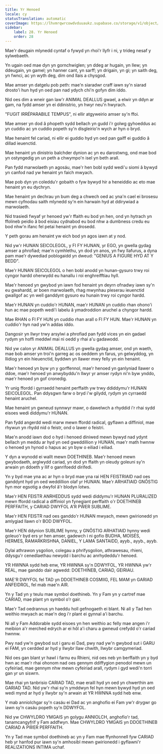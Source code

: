 ```yaml
---
title: Yr Henoed
locale: cy
statusTranslation: automatic
coverImage: https://lhvmrqwrcowdvduuaukz.supabase.co/storage/v1/object/public/strapi-uploads/small_cover-educacion-fundamental.webp-2d51a7828a2b1309555be27f7e2a61a0.webp
sidebar:
    label: 28. Yr Henoed
    order: 28
---
```

Mae'r deugain mlynedd cyntaf o fywyd yn rhoi'r llyfr i ni, y trideg nesaf y sylwebaeth.

Yn ugain oed mae dyn yn gornchwiglen; yn ddeg ar hugain, yn llew; yn ddeugain, yn gamel; yn hanner cant, yn sarff; yn drigain, yn gi; yn saith deg, yn fwnci, ac yn wyth deg, dim ond llais a chysgod.

Mae amser yn datgelu pob peth: mae'n siaradwr craff iawn sy'n siarad drosto'i hun hyd yn oed pan nad ydych chi'n gofyn dim iddo.

Nid oes dim a wneir gan law'r ANIMAL DEALLUS gwael, a elwir yn ddyn ar gam, na fydd amser yn ei ddinistrio, yn hwyr neu'n hwyrach.

"FUGIT IRRÉPARABILE TEMPUS", ni ellir atgyweirio amser sy'n ffoi.

Mae amser yn dod â phopeth sydd bellach yn gudd i'r golwg gyhoeddus ac yn cuddio ac yn cuddio popeth sy'n disgleirio'n wych ar hyn o bryd.

Mae henaint fel cariad, ni ellir ei guddio hyd yn oed pan gaiff ei guddio â dillad ieuenctid.

Mae henaint yn dinistrio balchder dynion ac yn eu darostwng, ond mae bod yn ostyngedig yn un peth a chwympo'n isel yn beth arall.

Pan fydd marwolaeth yn agosáu, mae'r hen bobl sydd wedi'u siomi â bywyd yn canfod nad yw henaint yn faich mwyach.

Mae pob dyn yn coleddu'r gobaith o fyw bywyd hir a heneiddio ac eto mae henaint yn eu dychryn.

Mae henaint yn dechrau yn bum deg a chwech oed ac yna'n cael ei brosesu mewn cyfnodau saith mlynedd sy'n ein harwain hyd at ddirywiad a marwolaeth.

Nid trasiedi fwyaf yr henoed yw'r ffaith eu bod yn hen, ond yn hytrach yn ffolineb peidio â bod eisiau cydnabod eu bod nhw a dumbness credu eu bod nhw'n ifanc fel petai henaint yn drosedd.

Y peth gorau am henaint yw eich bod yn agos iawn at y nod.

Nid yw'r HUNAN SEICOLEGOL, y FI FY HUNAN, yr EGO, yn gwella gydag amser a phrofiad; mae'n cymhlethu, yn dod yn anos, yn fwy llafurus, a dyna pam mae'r dywediad poblogaidd yn dweud: "GENIUS A FIGURE HYD AT Y BEDD".

Mae'r HUNAN SEICOLEGOL o hen bobl anodd yn hunan-gysuro trwy roi cyngor hardd oherwydd eu hanallu i roi enghreifftiau hyll.

Mae'r henoed yn gwybod yn iawn fod henaint yn deyrn ofnadwy iawn sy'n eu gwahardd, ar boen marwolaeth, rhag mwynhau pleserau ieuenctid gwallgof ac yn well ganddynt gysuro eu hunain trwy roi cyngor hardd.

Mae'r HUNAN yn cuddio'r HUNAN, mae'r HUNAN yn cuddio rhan ohono'i hun ac mae popeth wedi'i labelu â ymadroddion aruchel a chyngor hardd.

Mae RHAN o FI FY HUN yn cuddio rhan arall o FI FY HUN. Mae'r HUNAN yn cuddio'r hyn nad yw'n addas iddo.

Dangosir yn llwyr trwy arsylwi a phrofiad pan fydd vices yn ein gadael rydym yn hoffi meddwl mai ni oedd y rhai a'u gadawodd.

Nid yw calon yr ANIMAL DEALLUS yn gwella gydag amser, ond yn waeth, mae bob amser yn troi'n garreg ac os oeddem yn farus, yn gelwyddog, yn llidiog yn ein hieuenctid, byddwn yn llawer mwy felly yn ein henaint.

Mae'r henoed yn byw yn y gorffennol, mae'r henoed yn ganlyniad llawer o ddoe, mae'r henoed yn anwybyddu'n llwyr yr amser rydyn ni'n byw ynddo, mae'r henoed yn gof cronedig.

Yr unig ffordd i gyrraedd henaint perffaith yw trwy ddiddymu'r HUNAN SEICOLEGOL. Pan ddysgwn farw o bryd i'w gilydd, rydym yn cyrraedd henaint aruchel.

Mae henaint yn gwneud synnwyr mawr, o dawelwch a rhyddid i'r rhai sydd eisoes wedi diddymu'r HUNAN.

Pan fydd angerdd wedi marw mewn ffordd radical, gyflawn a diffiniol, mae rhywun yn rhydd nid o feistr, ond o lawer o feistri.

Mae'n anodd iawn dod o hyd i henoed diniwed mewn bywyd nad ydynt bellach yn meddu ar hyd yn oed gweddillion y HUNAN, mae'r math hwnnw o henoed yn hynod o hapus ac yn byw o eiliad i eiliad.

Y dyn a wynodd ei wallt mewn DOETHINEB. Mae'r henoed mewn gwybodaeth, arglwydd cariad, yn dod yn ffaith yn oleudy goleuni sy'n arwain yn ddoeth y llif o ganrifoedd dirifedi.

Yn y byd mae yna ac ar hyn o bryd mae yna rai HEN FEISTRIAID nad oes ganddynt hyd yn oed weddillion olaf yr HUNAN. Mae'r ARHATIAID GNÔSTIG hyn mor egsotig a dwyfol â'r blodyn lotws.

Mae'r HEN FEISTR ANRHEDDUS sydd wedi diddymu'r HUNAN PLURALIZED mewn ffordd radical a diffiniol yn fynegiant perffaith o'r DOETHINEB PERFFAITH, y CARIAD DWYFOL A'R PŴER SUBLIME.

Mae'r HEN FEISTR nad oes ganddo'r HUNAN mwyach, mewn gwirionedd yn amlygiad llawn o'r BOD DWYFOL.

Mae'r HEN ddynion SUBLIME hynny, y GNÔSTIG ARHATIAID hynny wedi goleuo'r byd ers yr hen amser, gadewch i ni gofio BUDHA, MOISÉS, HERMES, RAMARKRISHNA, DANIEL, Y LAMA SANTAIDD, ayyb., ayyb., ayyb.

Dylai athrawon ysgolion, colegau a phrifysgolion, athrawesau, rhieni, ddysgu'r cenedlaethau newydd i barchu ac anrhydeddu'r henoed.

YR HWNNA sydd heb enw, YR HWNNA sy'n DDWYFOL, YR HWNNA yw'r REAL, mae ganddo dair agwedd: DOETHINEB, CARIAD, GEIRIAU.

MAE'R DWYFOL fel TAD yn DDOETHINEB COSMIIG, FEL MAM yn GARIAD ANFEIDROL, fel mab mae'n AIR.

Yn y Tad yn y teulu mae symbol doethineb. Yn y Fam yn y cartref mae CARIAD, mae plant yn symbol o'r gair.

Mae'r Tad oedrannus yn haeddu holl gefnogaeth ei blant. Ni all y Tad hen weithio mwyach ac mae'n deg i'r plant ei gynnal a'i barchu.

Ni all y Fam Addorable sydd eisoes yn hen weithio ac felly mae angen i'r meibion a'r merched edrych ar ei hôl a'i charu a gwneud crefydd o'r cariad hwnnw.

Pwy nad yw'n gwybod sut i garu ei Dad, pwy nad yw'n gwybod sut i GARU ei FAM, yn cerdded ar hyd y llwybr llaw chwith, llwybr camgymeriad.

Nid oes gan blant yr hawl i farnu eu Rhieni, nid oes neb yn berffaith yn y byd hwn ac mae'r rhai ohonom nad oes gennym ddiffygion penodol mewn un cyfeiriad, mae gennym nhw mewn cyfeiriad arall, rydym i gyd wedi'n torri gan yr un siswrn.

Mae rhai yn tanbrisio CARIAD TAD, mae eraill hyd yn oed yn chwerthin am GARIAD TAD. Nid yw'r rhai sy'n ymddwyn fel hyn mewn bywyd hyd yn oed wedi mynd ar hyd y llwybr sy'n arwain at YR HWNNA sydd heb enw.

Y mab anniolchgar sy'n casáu ei Dad ac yn anghofio ei Fam yw'r drygwr go iawn sy'n casáu popeth sy'n DDWYFOL.

Nid yw CHWYLDRO YMGAIS yn golygu ANNIOLCH, anghofio'r tad, tanamcangyfrif y Fam addfwyn. Mae CHWYLDRO YMGAIS yn DDOETHINEB CARIAD A PŴER PERFFAITH.

Yn y Tad mae symbol doethineb ac yn y Fam mae ffynhonnell fyw CARIAD heb yr hanfod pur iawn sy'n amhosibl mewn gwirionedd i gyflawni'r REALIZATIONS INTIMA uchaf.


